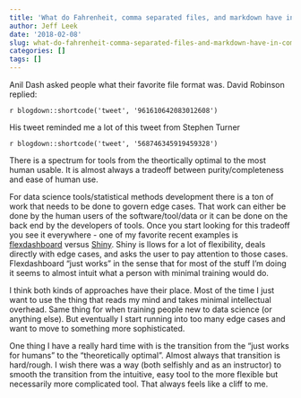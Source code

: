 ```yaml
---
title: 'What do Fahrenheit, comma separated files, and markdown have in common? '
author: Jeff Leek
date: '2018-02-08'
slug: what-do-fahrenheit-comma-separated-files-and-markdown-have-in-common
categories: []
tags: []
---
```


Anil Dash asked people what their favorite file format was. David Robinson replied: 

`r blogdown::shortcode('tweet', '961610642083012608')`

His tweet reminded me a lot of this tweet from Stephen Turner

`r blogdown::shortcode('tweet', '568746345919459328')`

There is a spectrum for tools from the theortically optimal to the most human usable. It is almost always a tradeoff between purity/completeness and ease of human use. 

For data science tools/statistical methods development there is a ton of work that needs to be done to govern edge cases. That work can either be done by the human users of the software/tool/data or it can be done on the back end by the developers of tools. Once you start looking for this tradeoff you see it everywhere - one of my favorite recent examples is [flexdashboard](https://rmarkdown.rstudio.com/flexdashboard/) versus [Shiny](https://shiny.rstudio.com/). Shiny is llows for a lot of flexibility, deals directly with edge cases, and asks the user to pay attention to those cases. Flexdashboard "just works" in the sense that for most of the stuff I'm doing it seems to almost intuit what a person with minimal training would do. 

I think both kinds of approaches have their place. Most of the time I just want to use the thing that reads my mind and takes minimal intellectual overhead. Same thing for when training people new to data science (or anything else). But eventually I start running into too many edge cases and want to move to something more sophisticated. 

One thing I have a really hard time with is the transition from the "just works for humans" to the "theoretically optimal". Almost always that transition is hard/rough. I wish there was a way (both selfishly and as an instructor) to smooth the transition from the intuitive, easy tool to the more flexible but necessarily more complicated tool. That always feels like a cliff to me. 